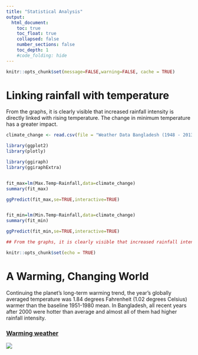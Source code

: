 ```yaml
---
title: "Statistical Analysis"
output:
  html_document:
    toc: true
    toc_float: true
    collapsed: false
    number_sections: false
    toc_depth: 1
    #code_folding: hide
---
```


```r
knitr::opts_chunk$set(message=FALSE,warning=FALSE, cache = TRUE)
```


# Linking rainfall with temperature

From the graphs, it is clearly visible that increased rainfall intensity is directly linked with rising temperature. The change in minimum temperature has a greater impact. 

```r
climate_change <- read.csv(file = "Weather Data Bangladesh (1948 - 2013).csv",TRUE, sep = ",", stringsAsFactors = FALSE)

library(ggplot2)
library(plotly)

library(ggiraph)
library(ggiraphExtra)


fit_max=lm(Max.Temp~Rainfall,data=climate_change)
summary(fit_max)

ggPredict(fit_max,se=TRUE,interactive=TRUE)


fit_min=lm(Min.Temp~Rainfall,data=climate_change)
summary(fit_min)

ggPredict(fit_min,se=TRUE,interactive=TRUE)

## From the graphs, it is clearly visible that increased rainfall intensity is directly linked with rising temperature. The change in minimum temperature has a greater impact. 

knitr::opts_chunk$set(echo = TRUE)
```


# A Warming, Changing World

Continuing the planet’s long-term warming trend, the year’s globally averaged temperature was 1.84 degrees Fahrenheit (1.02 degrees Celsius) warmer than the baseline 1951-1980 mean.
In Bangladesh, all recent years after 2000 were hotter than average and almost all of them had higher rainfall intensity. 

### [Warming weather](https://www.nasa.gov/press-release/2020-tied-for-warmest-year-on-record-nasa-analysis-shows)

<a href = "https://www.nasa.gov/press-release/2020-tied-for-warmest-year-on-record-nasa-analysis-shows">
![](images/tem&rain.png)


